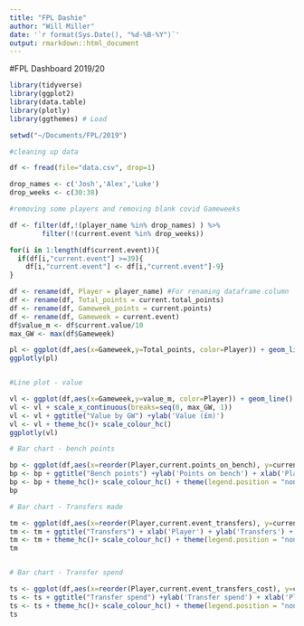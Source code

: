 ```yaml
---
title: "FPL Dashie"
author: "Will Miller"
date: '`r format(Sys.Date(), "%d-%B-%Y")`'
output: rmarkdown::html_document
---
```


#FPL Dashboard 2019/20
```r
library(tidyverse)
library(ggplot2)
library(data.table)
library(plotly)
library(ggthemes) # Load

setwd("~/Documents/FPL/2019")

#cleaning up data

df <- fread(file="data.csv", drop=1)

drop_names <- c('Josh','Alex','Luke')
drop_weeks <- c(30:38)

#removing some players and removing blank covid Gameweeks

df <- filter(df,!(player_name %in% drop_names) ) %>%
        filter(!(current.event %in% drop_weeks))

for(i in 1:length(df$current.event)){
  if(df[i,"current.event"] >=39){
    df[i,"current.event"] <- df[i,"current.event"]-9}
}

df <- rename(df, Player = player_name) #For renaming dataframe column
df <- rename(df, Total_points = current.total_points)
df <- rename(df, Gameweek_points = current.points)
df <- rename(df, Gameweek = current.event)
df$value_m <- df$current.value/10
max_GW <- max(df$Gameweek)
```


```r
pl <- ggplot(df,aes(x=Gameweek,y=Total_points, color=Player)) + geom_line() + scale_x_continuous(breaks=seq(0, max_GW, 1)) + ggtitle("Total points by GW")+ylab('Points') + theme_hc()+ scale_colour_hc()
ggplotly(pl)


#Line plot - value

vl <- ggplot(df,aes(x=Gameweek,y=value_m, color=Player)) + geom_line() 
vl <- vl + scale_x_continuous(breaks=seq(0, max_GW, 1))
vl <- vl + ggtitle("Value by GW") +ylab('Value (£m)')
vl <- vl + theme_hc()+ scale_colour_hc()
ggplotly(vl)

# Bar chart - bench points

bp <- ggplot(df,aes(x=reorder(Player,current.points_on_bench), y=current.points_on_bench)) + geom_bar(stat='Identity') 
bp <- bp + ggtitle("Bench points") +ylab('Points on bench') + xlab('Player')
bp <- bp + theme_hc()+ scale_colour_hc() + theme(legend.position = "none") + coord_flip()
bp

# Bar chart - Transfers made

tm <- ggplot(df,aes(x=reorder(Player,current.event_transfers), y=current.event_transfers)) + geom_bar(stat='Identity') 
tm <- tm + ggtitle("Transfers") + xlab('Player') + ylab('Transfers') + scale_y_continuous(breaks=seq(0, 40, 2))
tm <- tm + theme_hc()+ scale_colour_hc() + theme(legend.position = "none") + coord_flip()
tm


# Bar chart - Transfer spend

ts <- ggplot(df,aes(x=reorder(Player,current.event_transfers_cost), y=current.event_transfers_cost)) + geom_bar(stat='Identity') 
ts <- ts + ggtitle("Transfer spend") +ylab('Transfer spend') + xlab('Player') + scale_y_continuous(breaks=seq(0, 40, 2))
ts <- ts + theme_hc()+ scale_colour_hc() + theme(legend.position = "none") + coord_flip()
ts

```



